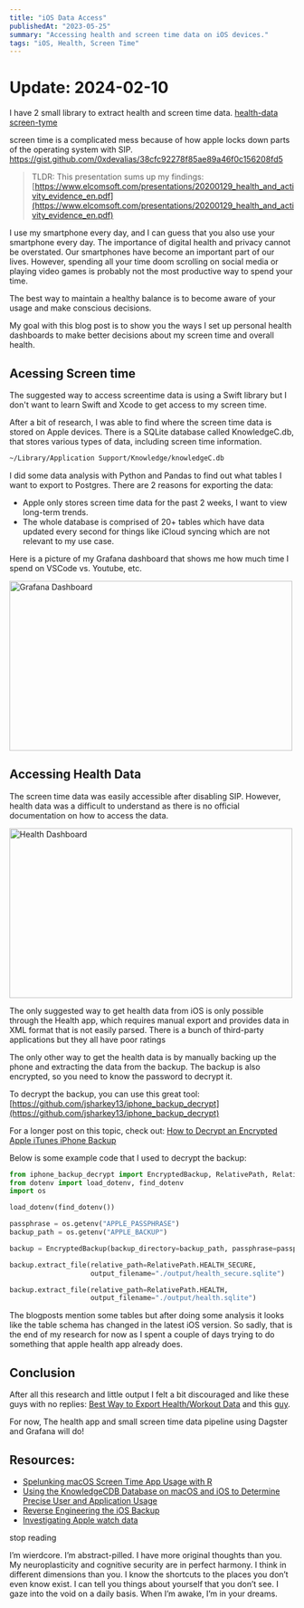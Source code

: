 ```yaml
---
title: "iOS Data Access"
publishedAt: "2023-05-25"
summary: "Accessing health and screen time data on iOS devices."
tags: "iOS, Health, Screen Time"
---
```


# Update: 2024-02-10

I have 2 small library to extract health and screen time data.
[health-data](https://github.com/notedwin/manzana-health)
[screen-tyme](https://github.com/notedwin/screen_thyme)

screen time is a complicated mess because of how apple locks down parts of the operating system with SIP.
https://gist.github.com/0xdevalias/38cfc92278f85ae89a46f0c156208fd5

> TLDR: This presentation sums up my findings:
> [https://www.elcomsoft.com/presentations/20200129_health_and_activity_evidence_en.pdf](https://www.elcomsoft.com/presentations/20200129_health_and_activity_evidence_en.pdf)

I use my smartphone every day, and I can guess that you also use your smartphone every day. The importance of digital health and privacy cannot be overstated. Our smartphones have become an important part of our lives. However, spending all your time doom scrolling on social media or playing video games is probably not the most productive way to spend your time.

The best way to maintain a healthy balance is to become aware of your usage and make conscious decisions.

My goal with this blog post is to show you the ways I set up personal health dashboards to make better decisions about my screen time and overall health.

## Acessing Screen time

The suggested way to access screentime data is using a Swift library but I don't want to learn Swift and Xcode to get access to my screen time.

After a bit of research, I was able to find where the screen time data is stored on Apple devices.
There is a SQLite database called KnowledgeC.db, that stores various types of data, including screen time information.

```bash
~/Library/Application Support/Knowledge/knowledgeC.db
```

I did some data analysis with Python and Pandas to find out what tables I want to export to Postgres. There are 2 reasons for exporting the data:

- Apple only stores screen time data for the past 2 weeks, I want to view long-term trends.
- The whole database is comprised of 20+ tables which have data updated every second for things like iCloud syncing which are not relevant to my use case.

Here is a picture of my Grafana dashboard that shows me how much time I spend on VSCode vs. Youtube, etc.

<Image
	src="/assets/grafana.png"
	alt="Grafana Dashboard"
	width="500"
	height="300"
/>

## Accessing Health Data

The screen time data was easily accessible after disabling SIP. However, health data was a difficult to understand as there is no official documentation on how to access the data.

<Image
	src="/assets/health.png"
	alt="Health Dashboard"
	width="500"
	height="300"
/>

The only suggested way to get health data from iOS is only possible through the Health app, which requires manual export and provides data in XML format that is not easily parsed. There is a bunch of third-party applications but they all have poor ratings

The only other way to get the health data is by manually backing up the phone and extracting the data from the backup. The backup is also encrypted, so you need to know the password to decrypt it.

To decrypt the backup, you can use this great tool:[https://github.com/jsharkey13/iphone_backup_decrypt](https://github.com/jsharkey13/iphone_backup_decrypt)

For a longer post on this topic, check out: [How to Decrypt an Encrypted Apple iTunes iPhone Backup](https://stackoverflow.com/questions/1498342/how-to-decrypt-an-encrypted-apple-itunes-iphone-backup)

Below is some example code that I used to decrypt the backup:

```python
from iphone_backup_decrypt import EncryptedBackup, RelativePath, RelativePathsLike
from dotenv import load_dotenv, find_dotenv
import os

load_dotenv(find_dotenv())

passphrase = os.getenv("APPLE_PASSPHRASE")
backup_path = os.getenv("APPLE_BACKUP")

backup = EncryptedBackup(backup_directory=backup_path, passphrase=passphrase)

backup.extract_file(relative_path=RelativePath.HEALTH_SECURE,
                    output_filename="./output/health_secure.sqlite")

backup.extract_file(relative_path=RelativePath.HEALTH,
                    output_filename="./output/health.sqlite")
```

The blogposts mention some tables but after doing some analysis it looks like the table schema has changed in the latest iOS version. So sadly, that is the end of my research for now as I spent a couple of days trying to do something that apple health app already does.

## Conclusion

After all this research and little output I felt a bit discouraged and like these guys with no replies: [Best Way to Export Health/Workout Data](https://www.reddit.com/r/AppleWatch/comments/ysq39o/best_way_to_export_healthworkout_data_for/) and this [guy](https://developer.apple.com/forums/thread/725411).

For now, The health app and small screen time data pipeline using Dagster and Grafana will do!

## Resources:

- [Spelunking macOS Screen Time App Usage with R](https://rud.is/b/2019/10/28/spelunking-macos-screentime-app-usage-with-r/)
- [Using the KnowledgeCDB Database on macOS and iOS to Determine Precise User and Application Usage](https://www.mac4n6.com/blog/2018/8/5/knowledge-is-power-using-the-knowledgecdb-database-on-macos-and-ios-to-determine-precise-user-and-application-usage)
- [Reverse Engineering the iOS Backup](https://www.richinfante.com/2017/3/16/reverse-engineering-the-ios-backup)
- [Investigating Apple watch data](https://dfir.pubpub.org/pub/xqvcn3hj/release/1)

stop reading

<Callout emoji="💡">
	I’m wierdcore. I’m abstract-pilled. I have more original thoughts than you. My
	neuroplasticity and cognitive security are in perfect harmony. I think in
	different dimensions than you. I know the shortcuts to the places you don’t
	even know exist. I can tell you things about yourself that you don’t see. I
	gaze into the void on a daily basis. When I’m awake, I’m in your dreams.
</Callout>
